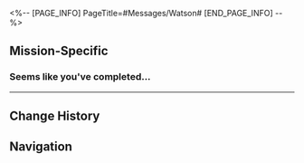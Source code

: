 <%-- [PAGE_INFO]
PageTitle=#Messages/Watson#
[END_PAGE_INFO] --%>
{{Messages Infobox
|id        = 91
|image     = NPC Watson Icon.png
|type      = NPC
|sender    = Watson
|signature = State your business, don't "You there" me
|faction   = Herta Space Station
}}

==Mission-Specific==
===Seems like you've completed...===
{{Messages
|start_condition = 
|text =
:'''Watson:''' Seems like you've completed all the tasks assigned to you. Nice work
:{Choice} Facts!
::'''(Trailblazer):''' I did all the work while you did squat. Nice work indeed!
::'''Watson:''' Hey, I helped you. If I didn't file the paperwork for you, you'd have a lot more to do
:{Choice} Now you're free?
::'''(Trailblazer):''' Aren't you assigned some other work? Now you've got the time to ask how I'm doing?
::'''Watson:''' Someone's got a temper here, but don't forget, I was the one handling paperwork
:'''Watson:''' FYI, you're also the only one who took the remuneration. I didn't take any
:'''Watson:''' Finally, it was nice working with you. Much nicer than with a certain someone in the space station, at least
}}
----

==Change History==
{{Change History|1.3}}

==Navigation==
{{Messages Navbox}}